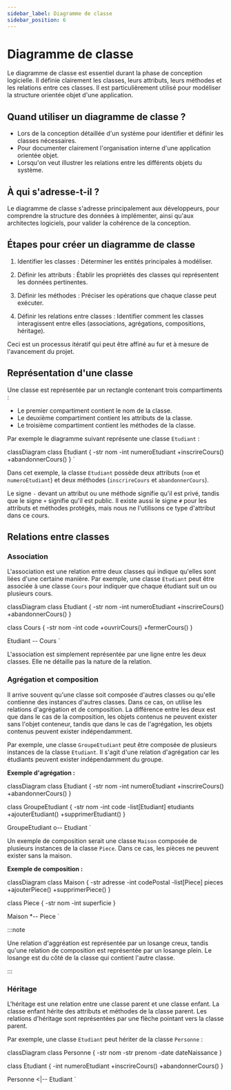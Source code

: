 ```yaml
---
sidebar_label: Diagramme de classe
sidebar_position: 6
---
```




# Diagramme de classe

Le diagramme de classe est essentiel durant la phase de conception logicielle.
Il définie clairement les classes, leurs attributs, leurs méthodes et les
relations entre ces classes. Il est particulièrement utilisé pour modéliser la
structure orientée objet d'une application.

## Quand utiliser un diagramme de classe ?

- Lors de la conception détaillée d'un système pour identifier et définir les
  classes nécessaires.
- Pour documenter clairement l'organisation interne d'une application orientée
  objet.
- Lorsqu'on veut illustrer les relations entre les différents objets du
  système.

## À qui s'adresse-t-il ?

Le diagramme de classe s'adresse principalement aux développeurs, pour
comprendre la structure des données à implémenter, ainsi qu'aux architectes
logiciels, pour valider la cohérence de la conception.

## Étapes pour créer un diagramme de classe

1. Identifier les classes : Déterminer les entités principales à modéliser.

2. Définir les attributs : Établir les propriétés des classes qui représentent
les données pertinentes.

3. Définir les méthodes : Préciser les opérations que chaque classe peut exécuter.

4. Définir les relations entre classes : Identifier comment les classes
interagissent entre elles (associations, agrégations, compositions, héritage).

Ceci est un processus itératif qui peut être affiné au fur et à mesure de
l'avancement du projet.

## Représentation d'une classe

Une classe est représentée par un rectangle contenant trois compartiments :

- Le premier compartiment contient le nom de la classe.
- Le deuxième compartiment contient les attributs de la classe.
- Le troisième compartiment contient les méthodes de la classe.

Par exemple le diagramme suivant représente une classe `Etudiant` :

classDiagram
  class Etudiant {
    -str nom
    -int numeroEtudiant
    +inscrireCours()
    +abandonnerCours()
  }
`

<WithMermaidCode code={foo} />


Dans cet exemple, la classe `Etudiant` possède deux attributs (`nom` et
`numeroEtudiant`) et deux méthodes (`inscrireCours` et `abandonnerCours`).

Le signe `-` devant un attribut ou une méthode signifie qu'il est privé, tandis
que le signe `+` signifie qu'il est public. Il existe aussi le signe `#` pour
les attributs et méthodes protégés, mais nous ne l'utilisons ce type d'attribut 
dans ce cours.

## Relations entre classes

### Association

L'association est une relation entre deux classes qui indique qu'elles sont
liées d'une certaine manière. Par exemple, une classe `Etudiant` peut être
associée à une classe `Cours` pour indiquer que chaque étudiant suit un ou
plusieurs cours.

classDiagram
  class Etudiant {
    -str nom
    -int numeroEtudiant
    +inscrireCours()
    +abandonnerCours()
  }

  class Cours {
    -str nom
    -int code
    +ouvrirCours()
    +fermerCours()
  }

  Etudiant -- Cours
`

<WithMermaidCode code={d2} />

L'association est simplement représentée par une ligne entre les deux classes. Elle ne détaille pas
la nature de la relation.

### Agrégation et composition

Il arrive souvent qu'une classe soit composée d'autres classes ou qu'elle
contienne des instances d'autres classes. Dans ce cas, on utilise les relations
d'agrégation et de composition. La différence entre les deux est que dans le
cas de la composition, les objets contenus ne peuvent exister sans l'objet
conteneur, tandis que dans le cas de l'agrégation, les objets contenus peuvent
exister indépendamment.

Par exemple, une classe `GroupeEtudiant` peut être composée de plusieurs
instances de la classe `Etudiant`. Il s'agit d'une relation d'agrégation car les
étudiants peuvent exister indépendamment du groupe.

**Exemple d'agrégation :**

classDiagram
  class Etudiant {
    -str nom
    -int numeroEtudiant
    +inscrireCours()
    +abandonnerCours()
  }

  class GroupeEtudiant {
    -str nom
    -int code
    -list[Etudiant] etudiants
    +ajouterEtudiant()
    +supprimerEtudiant()
  }

  GroupeEtudiant o-- Etudiant
`

<WithMermaidCode code={d3} />

Un exemple de composition serait une classe `Maison` composée de plusieurs
instances de la classe `Piece`. Dans ce cas, les pièces ne peuvent exister sans
la maison.

**Exemple de composition :**

classDiagram
  class Maison {
    -str adresse
    -int codePostal
    -list[Piece] pieces
    +ajouterPiece()
    +supprimerPiece()
  }

  class Piece {
    -str nom
    -int superficie
  }

  Maison *-- Piece
`

<WithMermaidCode code={d4} />

:::note

Une relation d'aggréation est représentée par un losange creux, tandis qu'une
relation de composition est représentée par un losange plein. Le losange est 
du côté de la classe qui contient l'autre classe.

:::

### Héritage

L'héritage est une relation entre une classe parent et une classe enfant. La
classe enfant hérite des attributs et méthodes de la classe parent. Les
relations d'héritage sont représentées par une flèche pointant vers la classe
parent.

Par exemple, une classe `Etudiant` peut hériter de la classe `Personne` :

classDiagram
  class Personne {
    -str nom
    -str prenom
    -date dateNaissance
  }

  class Etudiant {
    -int numeroEtudiant
    +inscrireCours()
    +abandonnerCours()
  }

  Personne <|-- Etudiant
`

<WithMermaidCode code={d5} />